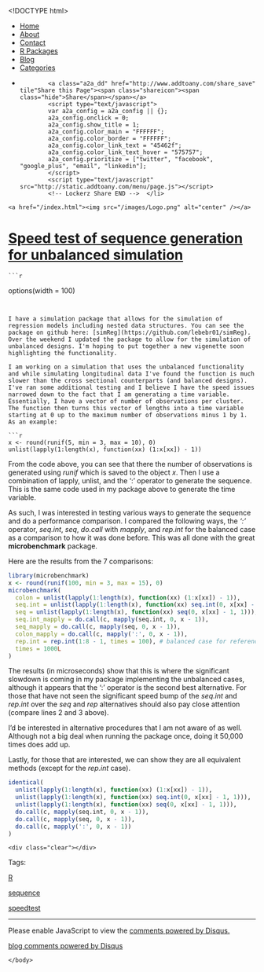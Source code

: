<!DOCTYPE html>
<html>
  <head>
    <meta charset="utf-8">
    <title>Speed test of sequence generation for unbalanced simulation</title>
    <meta name="author" content="Brandon LeBeau" />
   <link rel="alternate" type="application/rss+xml" title="Educate-R" href="http://educate-r.org/feed.xml">
    <link rel="stylesheet" type="text/css" href="/stylesheets/newstyle.css">
    <link rel="stylesheet" href="/stylesheets/xcodeDkGrey.css">
    <script type='text/javascript' src="/stylesheets/highlight.pack.js"></script>
<script type="text/javascript">

    var _gaq = _gaq || [];
    _gaq.push(['_setAccount', 'UA-43425299-1']);
    _gaq.push(['_trackPageview']);

    (function() {
      var ga = document.createElement('script'); ga.type = 'text/javascript'; ga.async = true;
      ga.src = ('https:' == document.location.protocol ? 'https://ssl' : 'http://www') + '.google-analytics.com/ga.js';
      var s = document.getElementsByTagName('script')[0]; s.parentNode.insertBefore(ga, s);
    })();
 </script>

   </head>

  <body>
    <script>hljs.initHighlightingOnLoad();</script>

 <div id="navigation">
  <ul>
  <li><a href="/index.html">Home</a></li>
  <li><a href="/about.html">About</a></li>
  <li><a href="/contact.html">Contact</a></li>
  <li><a href="/projects.html">R Packages</a></li>
  <li><a href="/blog.html">Blog</a></li>
  <li><a href="/tags.html">Categories</a></li>
  <li>         <!-- Lockerz Share BEGIN -->
            <a class="a2a_dd" href="http://www.addtoany.com/share_save" tile"Share this Page"><span class="shareicon"><span class="hide">Share</span></span></a>
            <script type="text/javascript">
            var a2a_config = a2a_config || {};
            a2a_config.onclick = 0;
            a2a_config.show_title = 1;
            a2a_config.color_main = "FFFFFF";
            a2a_config.color_border = "FFFFFF";
            a2a_config.color_link_text = "45462f";
            a2a_config.color_link_text_hover = "575757";
            a2a_config.prioritize = ["twitter", "facebook",  "google_plus", "email", "linkedin"];
            </script>
            <script type="text/javascript" src="http://static.addtoany.com/menu/page.js"></script>
            <!-- Lockerz Share END -->  </li>
  </ul>
  </div>
  <div id="headerimg">
    <a href="/index.html"><img src="/images/Logo.png" alt="center" /></a>
  </div>
  <div class="content">
  <div class="blog">
   <!-- <h2>Speed test of sequence generation for unbalanced simulation</h2> -->
     <div class="full">
  <h1 class="entry-title">
    <a href="/Rmd/2015-03-31-seqspeed.Rmd" title="Speed test of sequence generation for unbalanced simulation" rel="bookmark">Speed test of sequence generation for unbalanced simulation</a>
  </h1>
  <div class="entry-content full-content">
    ```r
options(width = 100)
```


I have a simulation package that allows for the simulation of regression models including nested data structures. You can see the package on github here: [simReg](https://github.com/lebebr01/simReg). Over the weekend I updated the package to allow for the simulation of unbalanced designs. I'm hoping to put together a new vigenette soon highlighting the functionality. 

I am working on a simulation that uses the unbalanced functionality and while simulating longitudinal data I've found the function is much slower than the cross sectional counterparts (and balanced designs). I've ran some additional testing and I believe I have the speed issues narrowed down to the fact that I am generating a time variable. Essentially, I have a vector of number of observations per cluster. The function then turns this vector of lengths into a time variable starting at 0 up to the maximum number of observations minus 1 by 1. As an example:

```r
x <- round(runif(5, min = 3, max = 10), 0)
unlist(lapply(1:length(x), function(xx) (1:x[xx]) - 1))
```

From the code above, you can see that there the number of observations is generated using *runif* which is saved to the object *x*. Then I use a combination of lapply, unlist, and the ':' operator to generate the sequence. This is the same code used in my package above to generate the time variable. 

As such, I was interested in testing various ways to generate the sequence and do a performance comparison. I compared the following ways, the *':'* operator, *seq.int*, *seq*, *do.call* with *mapply*, and *rep.int* for the balanced case as a comparison to how it was done before. This was all done with the great **microbenchmark** package.

Here are the results from the 7 comparisons:

```r
library(microbenchmark)
x <- round(runif(100, min = 3, max = 15), 0)
microbenchmark(
  colon = unlist(lapply(1:length(x), function(xx) (1:x[xx]) - 1)),
  seq.int = unlist(lapply(1:length(x), function(xx) seq.int(0, x[xx] - 1, 1))),
  seq = unlist(lapply(1:length(x), function(xx) seq(0, x[xx] - 1, 1))),
  seq.int_mapply = do.call(c, mapply(seq.int, 0, x - 1)),
  seq_mapply = do.call(c, mapply(seq, 0, x - 1)),
  colon_mapply = do.call(c, mapply(':', 0, x - 1)),
  rep.int = rep.int(1:8 - 1, times = 100), # balanced case for reference.
  times = 1000L
)

```

The results (in microseconds) show that this is where the significant slowdown is coming in my package implementing the unbalanced cases, although it appears that the ':' operator is the second best alternative. For those that have not seen the significant speed bump of the *seq.int* and *rep.int* over the *seq* and *rep* alternatives should also pay close attention (compare lines 2 and 3 above). 

I'd be interested in alternative procedures that I am not aware of as well. Although not a big deal when running the package once, doing it 50,000 times does add up.

Lastly, for those that are interested, we can show they are all equivalent methods (except for the *rep.int* case).

```r
identical(
  unlist(lapply(1:length(x), function(xx) (1:x[xx]) - 1)),
  unlist(lapply(1:length(x), function(xx) seq.int(0, x[xx] - 1, 1))),
  unlist(lapply(1:length(x), function(xx) seq(0, x[xx] - 1, 1))),
  do.call(c, mapply(seq.int, 0, x - 1)),
  do.call(c, mapply(seq, 0, x - 1)),
  do.call(c, mapply(':', 0, x - 1))
)

```




    <div class="clear"></div>
  </div>
  <p class="alt-font tight">
    Tags:&nbsp;
    
    <a href="/tags.html#R-ref" >R</a>
    
    <a href="/tags.html#sequence-ref" >sequence</a>
    
    <a href="/tags.html#speedtest-ref" >speedtest</a>
    
  </p>
  <p class="by-line">
    <span class="date full-date">
      <abbr class="published" title=""></abbr>
    </span>
  </p>
  <div class="clear"></div>
</div>
<div class="rule">
  <hr/>
</div>

<div id="disqus_thread"></div>
<script type="text/javascript">
  var disqus_shortname = 'rjourney';

  var disqus_url = "http://lebebr01.github.com/Rmd/2015-03-31-seqspeed.Rmd";

  (function() {
      var dsq = document.createElement('script'); dsq.type = 'text/javascript'; dsq.async = true;
      dsq.src = 'http://' + disqus_shortname + '.disqus.com/embed.js';
      (document.getElementsByTagName('head')[0] || document.getElementsByTagName('body')[0]).appendChild(dsq);
  })();
</script>
<noscript>Please enable JavaScript to view the <a href="http://disqus.com/?ref_noscript">comments powered by Disqus.</a></noscript>
<a href="http://disqus.com" class="dsq-brlink">blog comments powered by <span class="logo-disqus">Disqus</span></a>




  </div>
  </div>  
    </body>
</html>
